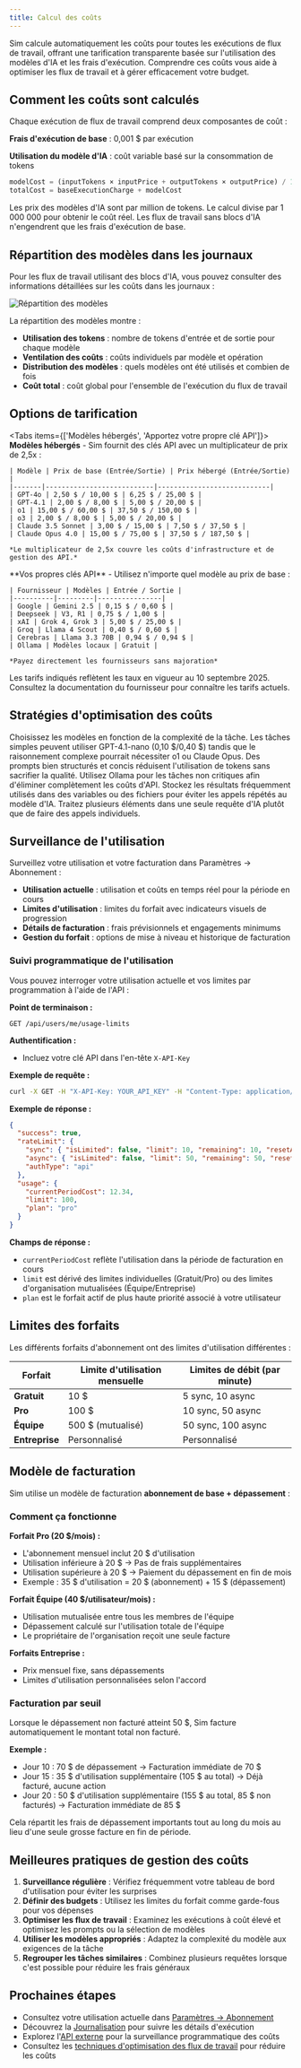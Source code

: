 ```yaml
---
title: Calcul des coûts
---
```



Sim calcule automatiquement les coûts pour toutes les exécutions de flux de travail, offrant une tarification transparente basée sur l'utilisation des modèles d'IA et les frais d'exécution. Comprendre ces coûts vous aide à optimiser les flux de travail et à gérer efficacement votre budget.

## Comment les coûts sont calculés

Chaque exécution de flux de travail comprend deux composantes de coût :

**Frais d'exécution de base** : 0,001 $ par exécution

**Utilisation du modèle d'IA** : coût variable basé sur la consommation de tokens

```javascript
modelCost = (inputTokens × inputPrice + outputTokens × outputPrice) / 1,000,000
totalCost = baseExecutionCharge + modelCost
```

<Callout type="info">
  Les prix des modèles d'IA sont par million de tokens. Le calcul divise par 1 000 000 pour obtenir le coût réel. Les flux de travail sans blocs d'IA n'engendrent que les frais d'exécution de base.
</Callout>

## Répartition des modèles dans les journaux

Pour les flux de travail utilisant des blocs d'IA, vous pouvez consulter des informations détaillées sur les coûts dans les journaux :

<div className="flex justify-center">
  <Image
    src="/static/logs/logs-cost.png"
    alt="Répartition des modèles"
    width={600}
    height={400}
    className="my-6"
  />
</div>

La répartition des modèles montre :
- **Utilisation des tokens** : nombre de tokens d'entrée et de sortie pour chaque modèle
- **Ventilation des coûts** : coûts individuels par modèle et opération
- **Distribution des modèles** : quels modèles ont été utilisés et combien de fois
- **Coût total** : coût global pour l'ensemble de l'exécution du flux de travail

## Options de tarification

<Tabs items={['Modèles hébergés', 'Apportez votre propre clé API']}>
  <Tab>
    **Modèles hébergés** - Sim fournit des clés API avec un multiplicateur de prix de 2,5x :
    
    | Modèle | Prix de base (Entrée/Sortie) | Prix hébergé (Entrée/Sortie) |
    |-------|---------------------------|----------------------------|
    | GPT-4o | 2,50 $ / 10,00 $ | 6,25 $ / 25,00 $ |
    | GPT-4.1 | 2,00 $ / 8,00 $ | 5,00 $ / 20,00 $ |
    | o1 | 15,00 $ / 60,00 $ | 37,50 $ / 150,00 $ |
    | o3 | 2,00 $ / 8,00 $ | 5,00 $ / 20,00 $ |
    | Claude 3.5 Sonnet | 3,00 $ / 15,00 $ | 7,50 $ / 37,50 $ |
    | Claude Opus 4.0 | 15,00 $ / 75,00 $ | 37,50 $ / 187,50 $ |
    
    *Le multiplicateur de 2,5x couvre les coûts d'infrastructure et de gestion des API.*
  </Tab>
  
  <Tab>
    **Vos propres clés API** - Utilisez n'importe quel modèle au prix de base :
    
    | Fournisseur | Modèles | Entrée / Sortie |
    |----------|---------|----------------|
    | Google | Gemini 2.5 | 0,15 $ / 0,60 $ |
    | Deepseek | V3, R1 | 0,75 $ / 1,00 $ |
    | xAI | Grok 4, Grok 3 | 5,00 $ / 25,00 $ |
    | Groq | Llama 4 Scout | 0,40 $ / 0,60 $ |
    | Cerebras | Llama 3.3 70B | 0,94 $ / 0,94 $ |
    | Ollama | Modèles locaux | Gratuit |
    
    *Payez directement les fournisseurs sans majoration*
  </Tab>
</Tabs>

<Callout type="warning">
  Les tarifs indiqués reflètent les taux en vigueur au 10 septembre 2025. Consultez la documentation du fournisseur pour connaître les tarifs actuels.
</Callout>

## Stratégies d'optimisation des coûts

<Accordions>
  <Accordion title="Sélection du modèle">
    Choisissez les modèles en fonction de la complexité de la tâche. Les tâches simples peuvent utiliser GPT-4.1-nano (0,10 $/0,40 $) tandis que le raisonnement complexe pourrait nécessiter o1 ou Claude Opus.
  </Accordion>
  
  <Accordion title="Ingénierie de prompt">
    Des prompts bien structurés et concis réduisent l'utilisation de tokens sans sacrifier la qualité.
  </Accordion>
  
  <Accordion title="Modèles locaux">
    Utilisez Ollama pour les tâches non critiques afin d'éliminer complètement les coûts d'API.
  </Accordion>
  
  <Accordion title="Mise en cache et réutilisation">
    Stockez les résultats fréquemment utilisés dans des variables ou des fichiers pour éviter les appels répétés au modèle d'IA.
  </Accordion>
  
  <Accordion title="Traitement par lots">
    Traitez plusieurs éléments dans une seule requête d'IA plutôt que de faire des appels individuels.
  </Accordion>
</Accordions>

## Surveillance de l'utilisation

Surveillez votre utilisation et votre facturation dans Paramètres → Abonnement :

- **Utilisation actuelle** : utilisation et coûts en temps réel pour la période en cours
- **Limites d'utilisation** : limites du forfait avec indicateurs visuels de progression
- **Détails de facturation** : frais prévisionnels et engagements minimums
- **Gestion du forfait** : options de mise à niveau et historique de facturation

### Suivi programmatique de l'utilisation

Vous pouvez interroger votre utilisation actuelle et vos limites par programmation à l'aide de l'API :

**Point de terminaison :**

```text
GET /api/users/me/usage-limits
```

**Authentification :**
- Incluez votre clé API dans l'en-tête `X-API-Key`

**Exemple de requête :**

```bash
curl -X GET -H "X-API-Key: YOUR_API_KEY" -H "Content-Type: application/json" https://sim.ai/api/users/me/usage-limits
```

**Exemple de réponse :**

```json
{
  "success": true,
  "rateLimit": {
    "sync": { "isLimited": false, "limit": 10, "remaining": 10, "resetAt": "2025-09-08T22:51:55.999Z" },
    "async": { "isLimited": false, "limit": 50, "remaining": 50, "resetAt": "2025-09-08T22:51:56.155Z" },
    "authType": "api"
  },
  "usage": {
    "currentPeriodCost": 12.34,
    "limit": 100,
    "plan": "pro"
  }
}
```

**Champs de réponse :**
- `currentPeriodCost` reflète l'utilisation dans la période de facturation en cours
- `limit` est dérivé des limites individuelles (Gratuit/Pro) ou des limites d'organisation mutualisées (Équipe/Entreprise)
- `plan` est le forfait actif de plus haute priorité associé à votre utilisateur

## Limites des forfaits

Les différents forfaits d'abonnement ont des limites d'utilisation différentes :

| Forfait | Limite d'utilisation mensuelle | Limites de débit (par minute) |
|------|-------------------|-------------------------|
| **Gratuit** | 10 $ | 5 sync, 10 async |
| **Pro** | 100 $ | 10 sync, 50 async |
| **Équipe** | 500 $ (mutualisé) | 50 sync, 100 async |
| **Entreprise** | Personnalisé | Personnalisé |

## Modèle de facturation

Sim utilise un modèle de facturation **abonnement de base + dépassement** :

### Comment ça fonctionne

**Forfait Pro (20 $/mois) :**
- L'abonnement mensuel inclut 20 $ d'utilisation
- Utilisation inférieure à 20 $ → Pas de frais supplémentaires
- Utilisation supérieure à 20 $ → Paiement du dépassement en fin de mois
- Exemple : 35 $ d'utilisation = 20 $ (abonnement) + 15 $ (dépassement)

**Forfait Équipe (40 $/utilisateur/mois) :**
- Utilisation mutualisée entre tous les membres de l'équipe
- Dépassement calculé sur l'utilisation totale de l'équipe
- Le propriétaire de l'organisation reçoit une seule facture

**Forfaits Entreprise :**
- Prix mensuel fixe, sans dépassements
- Limites d'utilisation personnalisées selon l'accord

### Facturation par seuil

Lorsque le dépassement non facturé atteint 50 $, Sim facture automatiquement le montant total non facturé.

**Exemple :**
- Jour 10 : 70 $ de dépassement → Facturation immédiate de 70 $
- Jour 15 : 35 $ d'utilisation supplémentaire (105 $ au total) → Déjà facturé, aucune action
- Jour 20 : 50 $ d'utilisation supplémentaire (155 $ au total, 85 $ non facturés) → Facturation immédiate de 85 $

Cela répartit les frais de dépassement importants tout au long du mois au lieu d'une seule grosse facture en fin de période.

## Meilleures pratiques de gestion des coûts

1. **Surveillance régulière** : Vérifiez fréquemment votre tableau de bord d'utilisation pour éviter les surprises
2. **Définir des budgets** : Utilisez les limites du forfait comme garde-fous pour vos dépenses
3. **Optimiser les flux de travail** : Examinez les exécutions à coût élevé et optimisez les prompts ou la sélection de modèles
4. **Utiliser les modèles appropriés** : Adaptez la complexité du modèle aux exigences de la tâche
5. **Regrouper les tâches similaires** : Combinez plusieurs requêtes lorsque c'est possible pour réduire les frais généraux

## Prochaines étapes

- Consultez votre utilisation actuelle dans [Paramètres → Abonnement](https://sim.ai/settings/subscription)
- Découvrez la [Journalisation](/execution/logging) pour suivre les détails d'exécution
- Explorez l'[API externe](/execution/api) pour la surveillance programmatique des coûts
- Consultez les [techniques d'optimisation des flux de travail](/blocks) pour réduire les coûts